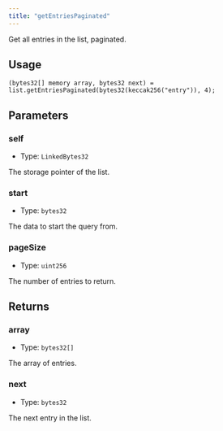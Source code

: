 ```yaml
---
title: "getEntriesPaginated"
---
```



Get all entries in the list, paginated.

## Usage

```solidity
(bytes32[] memory array, bytes32 next) = list.getEntriesPaginated(bytes32(keccak256("entry")), 4);
```

## Parameters

### self

- Type: `LinkedBytes32`

The storage pointer of the list.

### start

- Type: `bytes32`

The data to start the query from.

### pageSize

- Type: `uint256`

The number of entries to return.

## Returns

### array

- Type: `bytes32[]`

The array of entries.

### next

- Type: `bytes32`

The next entry in the list.
